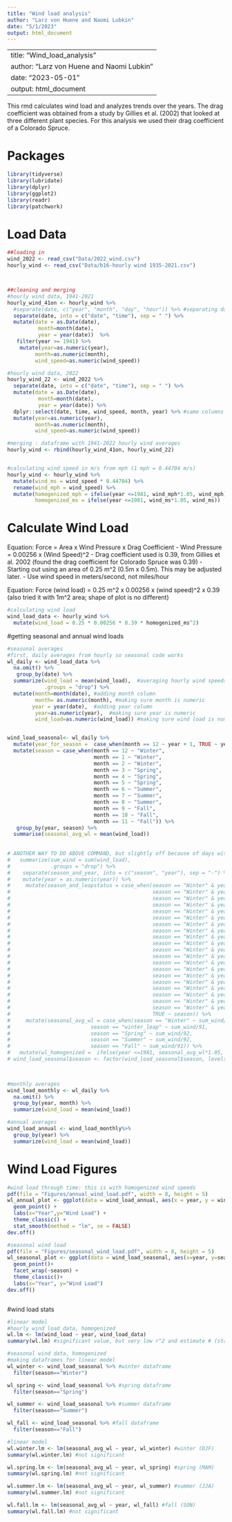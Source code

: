 ```yaml
---
title: "Wind load analysis"
author: "Larz von Huene and Naomi Lubkin"
date: "5/1/2023"
output: html_document
---
```

---
title: "Wind_load_analysis"
author: "Larz von Huene and Naomi Lubkin"
date: "2023-05-01"
output: html_document
---

This rmd calculates wind load and analyzes trends over the years.
The drag coefficient was obtained from a study by Gillies et al. (2002) that looked at three different plant species. For this analysis we used their drag coefficient of a Colorado Spruce.

# Packages
```r
library(tidyverse)
library(lubridate)
library(dplyr)
library(ggplot2)
library(readr)
library(patchwork)
```

# Load Data
```r
##loading in 
wind_2022 <- read_csv("Data/2022_wind.csv")
hourly_wind <- read_csv("Data/b16-hourly wind 1935-2021.csv")



##cleaning and merging
#hourly wind data, 1941-2021
hourly_wind_41on <- hourly_wind %>%
  #separate(date, c("year", "month", "day", "hour")) %>% #separating dates and times
  separate(date, into = c("date", "time"), sep = " ") %>%
  mutate(date = as.Date(date),
          month=month(date),
          year = year(date))  %>%
   filter(year >= 1941) %>%
    mutate(year=as.numeric(year), 
         month=as.numeric(month), 
         wind_speed=as.numeric(wind_speed))

#hourly wind data, 2022
hourly_wind_22 <- wind_2022 %>%
  separate(date, into = c("date", "time"), sep = " ") %>%
  mutate(date = as.Date(date),
          month=month(date),
          year = year(date)) %>%
  dplyr::select(date, time, wind_speed, month, year) %>% #same columns as 1941 data for merge
  mutate(year=as.numeric(year), 
         month=as.numeric(month), 
         wind_speed=as.numeric(wind_speed))

#merging : dataframe with 1941-2022 hourly wind averages
hourly_wind <- rbind(hourly_wind_41on, hourly_wind_22)


#calculating wind speed in m/s from mph (1 mph = 0.44704 m/s)
hourly_wind <- hourly_wind %>%
  mutate(wind_ms = wind_speed * 0.44704) %>%
  rename(wind_mph = wind_speed) %>%
  mutate(homogenized_mph = ifelse(year <=1981, wind_mph*1.05, wind_mph), 
         homogenized_ms = ifelse(year <=1981, wind_ms*1.05, wind_ms))

```

# Calculate Wind Load 
Equation: Force = Area x Wind Pressure x Drag Coefficient
- Wind Pressure = 0.00256 x (Wind Speed)^2
- Drag coefficient used is 0.39, from Gillies et al. 2002 (found the drag coefficient for Colorado Spruce was 0.39)
- Starting out using an area of 0.25 m^2 (0.5m x 0.5m). This may be adjusted later. 
- Use wind speed in meters/second, not miles/hour

Equation: Force (wind load) = 0.25 m^2 x 0.00256 x (wind speed)^2 x 0.39
(also tried it with 1m^2 area; shape of plot is no different)

```r
#calculating wind load
wind_load_data <- hourly_wind %>%
  mutate(wind_load = 0.25 * 0.00256 * 0.39 * homogenized_ms^2)

```

#getting seasonal and annual wind loads
```r
#seasonal averages
#first, daily averages from hourly so seasonal code works
wl_daily <- wind_load_data %>%
  na.omit() %>%
   group_by(date) %>%
  summarize(wind_load = mean(wind_load),  #averaging hourly wind speeds by day
            .groups = "drop") %>%
  mutate(month=month(date), #adding month column
         month= as.numeric(month), #making sure month is numeric
        year = year(date),  #adding year column
         year=as.numeric(year),  #making sure year is numeric
         wind_load=as.numeric(wind_load)) #making sure wind load is numeric


wind_load_seasonal<- wl_daily %>%
  mutate(year_for_season =  case_when(month == 12 ~ year + 1, TRUE ~ year)) %>%
  mutate(season = case_when(month == 12 ~ "Winter", 
                            month == 1 ~ "Winter", 
                            month == 2 ~ "Winter", 
                            month == 3 ~ "Spring", 
                            month == 4 ~ "Spring",
                            month == 5 ~ "Spring",
                            month == 6 ~ "Summer",
                            month == 7 ~ "Summer",
                            month == 8 ~ "Summer",
                            month == 9 ~ "Fall",
                            month == 10 ~ "Fall",
                            month == 11 ~ "Fall")) %>%
   group_by(year, season) %>%
  summarise(seasonal_avg_wl = mean(wind_load)) 
  
  
# ANOTHER WAY TO DO ABOVE COMMAND, but slightly off because of days with "na" windloads (eg there are not always 92 days of data in spring)
#   summarize(sum_wind = sum(wind_load), 
#             .groups = "drop") %>%
#    separate(season_and_year, into = c("season", "year"), sep = "-") %>%
#    mutate(year = as.numeric(year)) %>%
#     mutate(season_and_leapstatus = case_when(season == "Winter" & year == 1944 ~ "winter_leap",
#                                              season == "Winter" & year == 1948 ~ "winter_leap",
#                                              season == "Winter" & year == 1952 ~ "winter_leap",
#                                              season == "Winter" & year == 1956 ~ "winter_leap",
#                                              season == "Winter" & year == 1960 ~ "winter_leap",
#                                              season == "Winter" & year == 1964 ~ "winter_leap",
#                                              season == "Winter" & year == 1968 ~ "winter_leap",
#                                              season == "Winter" & year == 1972 ~ "winter_leap",
#                                              season == "Winter" & year == 1976 ~ "winter_leap",
#                                              season == "Winter" & year == 1980 ~ "winter_leap",
#                                              season == "Winter" & year == 1984 ~ "winter_leap",
#                                              season == "Winter" & year == 1988 ~ "winter_leap",
#                                              season == "Winter" & year == 1992 ~ "winter_leap",
#                                              season == "Winter" & year == 1996 ~ "winter_leap",
#                                              season == "Winter" & year == 2000 ~ "winter_leap",
#                                              season == "Winter" & year == 2004 ~ "winter_leap",
#                                              season == "Winter" & year == 2008 ~ "winter_leap",
#                                              season == "Winter" & year == 2012 ~ "winter_leap",
#                                              season == "Winter" & year == 2016 ~ "winter_leap",
#                                              season == "Winter" & year == 2020 ~ "winter_leap",
#                                              TRUE ~ season)) %>%
#     mutate(seasonal_avg_wl = case_when(season == "Winter" ~ sum_wind/90,
#                          season == "winter_leap" ~ sum_wind/91, 
#                          season == "Spring" ~ sum_wind/92,
#                          season == "Summer" ~ sum_wind/92,
#                          season == "Fall" ~ sum_wind/91)) %>%
#   mutate(wl_homogenized =  ifelse(year <=1981, seasonal_avg_wl*1.05, seasonal_avg_wl))
# wind_load_seasonal$season <- factor(wind_load_seasonal$season, levels=c("Winter", "Spring", "Summer", "Fall", "winter_leap"))

 

#monthly averages
wind_load_monthly <- wl_daily %>%
  na.omit() %>%
  group_by(year, month) %>%
  summarize(wind_load = mean(wind_load)) 

#annual averages
wind_load_annual <- wind_load_monthly%>% 
  group_by(year) %>% 
  summarize(wind_load = mean(wind_load))

```



# Wind Load Figures 
```r
#wind load through time: this is with homogenized wind speeds
pdf(file = "Figures/annual_wind_load.pdf", width = 8, height = 5)
wl_annual_plot <- ggplot(data = wind_load_annual, aes(x = year, y = wind_load)) + 
  geom_point() +
  labs(x="Year",y="Wind Load") +
  theme_classic() +
  stat_smooth(method = "lm", se = FALSE)
dev.off()

#seasonal wind load
pdf(file = "Figures/seasonal_wind_load.pdf", width = 8, height = 5)
wl_seasonal_plot <- ggplot(data = wind_load_seasonal, aes(x=year, y=seasonal_avg_wl)) +
  geom_point()+
  facet_wrap(~season) +
  theme_classic()+
  labs(x="Year", y="Wind Load")
dev.off()



```

#wind load stats
```r
#linear model 
#hourly wind load data, homogenized
wl.lm <- lm(wind_load ~ year, wind_load_data)
summary(wl.lm) #significant value, but very low r^2 and estimate # (statistically significant, probably not biologically)

#seasonal wind data, homogenized
#making dataframes for linear model
wl_winter <- wind_load_seasonal %>% #winter dataframe
  filter(season=="Winter")

wl_spring <- wind_load_seasonal %>% #spring dataframe
  filter(season=="Spring")

wl_summer <- wind_load_seasonal %>% #summer dataframe
  filter(season=="Summer")

wl_fall <- wind_load_seasonal %>% #fall dataframe
  filter(season=="Fall")

#linear model
wl.winter.lm <- lm(seasonal_avg_wl ~ year, wl_winter) #winter (DJF)
summary(wl.winter.lm) #not significant

wl.spring.lm <- lm(seasonal_avg_wl ~ year, wl_spring) #spring (MAM)
summary(wl.spring.lm) #not significant

wl.summer.lm <- lm(seasonal_avg_wl ~ year, wl_summer) #summer (JJA)
summary(wl.summer.lm) #not significant

wl.fall.lm <- lm(seasonal_avg_wl ~ year, wl_fall) #fall (SON)
summary(wl.fall.lm) #not significant
```
